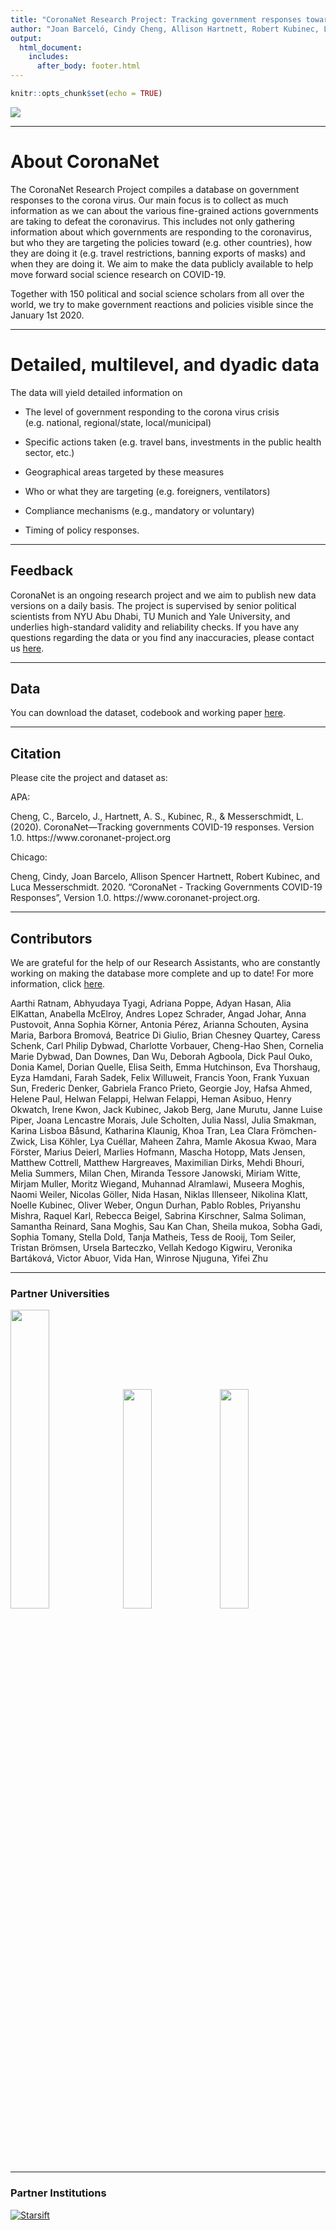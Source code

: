 ```yaml
---
title: "CoronaNet Research Project: Tracking government responses towards COVID-19"
author: "Joan Barceló, Cindy Cheng, Allison Hartnett, Robert Kubinec, Luca Messerschmidt"
output: 
  html_document:
    includes:
      after_body: footer.html
---
```


```r
knitr::opts_chunk$set(echo = TRUE)

```

<!-- ```{js logo-js, echo=FALSE} -->

<!-- $(document).ready(function() { -->
<!--   $('#header').parent().prepend('<div id=\"logo\"><img src=\"img/logo_height.png"\" style=\"position:absolute; top:0; right:0; padding:20px; height:280px\"></div>'); -->
<!--   $('#header').css('margin-right', '270px') -->
<!-- }); -->
<!-- ``` -->



![](img/header.png)

\renewcommand{\topfraction}{.85}
\renewcommand{\bottomfraction}{.7}
\renewcommand{\textfraction}{.15}
\renewcommand{\floatpagefraction}{.66}

***


# About CoronaNet {-}

The CoronaNet Research Project compiles a database on government responses to the corona virus. Our main focus is to collect as much information as we can about the various fine-grained actions governments are taking to defeat the coronavirus. This includes not only gathering information about which governments are responding to the coronavirus, but who they are targeting the policies toward (e.g. other countries), how they are doing it (e.g. travel restrictions, banning exports of masks) and when they are doing it. We aim to make the data publicly available to help move forward social science research on COVID-19.

Together with 150 political and social science scholars from all over the world, we try to make government reactions and policies visible since the January 1st 2020.

 

***

# Detailed, multilevel, and dyadic data {-}

The data will yield detailed information on 

* The level of government responding to the corona virus crisis (e.g. national, regional/state, local/municipal) 

* Specific actions taken (e.g. travel bans, investments in the public health sector, etc.)

* Geographical areas targeted by these measures 

* Who or what they are targeting (e.g. foreigners, ventilators)

* Compliance mechanisms (e.g., mandatory or voluntary) 

* Timing of policy responses.


***
##  Feedback {-}

CoronaNet is an ongoing research project and we aim to publish new data versions on a daily basis. The project is supervised by senior political scientists from NYU Abu Dhabi, TU Munich and Yale University, and underlies high-standard validity and reliability checks. If you have any questions regarding the data or you find any inaccuracies, please contact us [here](https://forms.gle/2Zc5Rrdq9J43b7NR9).

***

##  Data {-}

You can download the dataset, codebook and working paper [here](https://forms.gle/2Zc5Rrdq9J43b7NR9).

***

##  Citation {-}

Please cite the project and dataset as:

APA:

Cheng, C., Barcelo, J., Hartnett, A. S., Kubinec, R., & Messerschmidt, L. (2020). CoronaNet—Tracking governments COVID-19 responses. Version 1.0. https://www.coronanet-project.org

Chicago: 

Cheng, Cindy, Joan Barcelo, Allison Spencer Hartnett, Robert Kubinec, and Luca Messerschmidt. 2020. “CoronaNet - Tracking Governments COVID-19 Responses”, Version 1.0. https://www.coronanet-project.org.





***
## Contributors {-}

We are grateful for the help of our Research Assistants, who are constantly working on making the database more complete and up to date! For more information, click [here](https://lumesserschmidt.github.io/CoronaNet/about.html).

Aarthi Ratnam, Abhyudaya Tyagi, Adriana Poppe, Adyan Hasan, Alia ElKattan, Anabella McElroy, Andres Lopez Schrader, Angad Johar, Anna Pustovoit, Anna Sophia Körner, Antonia Pérez, Arianna Schouten, Aysina Maria, Barbora Bromová, Beatrice Di Giulio, Brian Chesney Quartey, Caress Schenk, Carl Philip Dybwad, Charlotte Vorbauer, Cheng-Hao Shen, Cornelia Marie Dybwad, Dan Downes, Dan Wu, Deborah Agboola, Dick Paul Ouko, Donia Kamel, Dorian Quelle, Elisa Seith, Emma Hutchinson, Eva Thorshaug, Eyza Hamdani, Farah Sadek, Felix Willuweit, Francis Yoon, Frank Yuxuan Sun, Frederic Denker, Gabriela Franco Prieto, Georgie Joy, Hafsa Ahmed, Helene Paul, Helwan Felappi, Helwan Felappi, Heman Asibuo, Henry Okwatch, Irene Kwon, Jack Kubinec, Jakob Berg, Jane Murutu, Janne Luise Piper, Joana Lencastre Morais, Jule Scholten, Julia Nassl, Julia Smakman, Karina Lisboa Båsund, Katharina Klaunig, Khoa Tran, Lea Clara Frömchen-Zwick, Lisa Köhler, Lya Cuéllar, Maheen Zahra, Mamle Akosua Kwao, Mara Förster, Marius Deierl, Marlies Hofmann, Mascha Hotopp, Mats Jensen, Matthew Cottrell, Matthew Hargreaves, Maximilian Dirks, Mehdi Bhouri, Melia Summers, Milan Chen, Miranda Tessore Janowski, Miriam Witte, Mirjam Muller, Moritz Wiegand, Muhannad Alramlawi, Museera Moghis, Naomi Weiler, Nicolas Göller, Nida Hasan, Niklas Illenseer, Nikolina Klatt, Noelle Kubinec, Oliver Weber, Ongun Durhan, Pablo Robles, Priyanshu Mishra, Raquel Karl, Rebecca Beigel, Sabrina Kirschner, Salma Soliman, Samantha Reinard, Sana Moghis, Sau Kan Chan, Sheila mukoa, Sobha Gadi, Sophia Tomany, Stella Dold, Tanja Matheis, Tess de Rooij, Tom Seiler, Tristan Brömsen, Ursela Barteczko, Vellah Kedogo Kigwiru, Veronika Bartáková, Victor Abuor, Vida Han, Winrose Njuguna, Yifei Zhu 

***
### Partner Universities {-}

<img width="35%" src="img/TUM.jpg"/>
<img width="30%" src="img/NYU.png"/>
<img width="30%" src="img/yale.png"/>

***
### Partner Institutions {-}
<div style="width:200px; height:150px">
[![Starsift](img/starsift.png)](https://starsift.com/)
</div>

